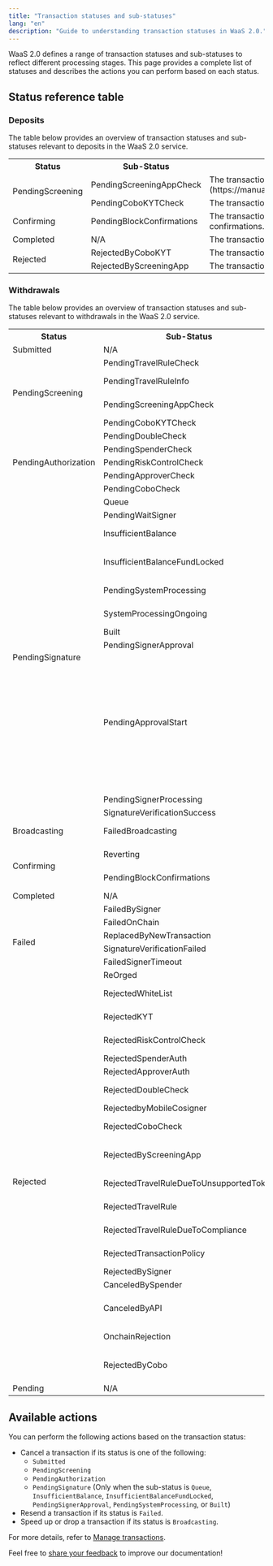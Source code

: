 ```yaml
---
title: "Transaction statuses and sub-statuses"
lang: "en"
description: "Guide to understanding transaction statuses in WaaS 2.0."
---
```


WaaS 2.0 defines a range of transaction statuses and sub-statuses to reflect different processing stages. This page provides a complete list of statuses and describes the actions you can perform based on each status.

## Status reference table

### Deposits

The table below provides an overview of transaction statuses and sub-statuses relevant to deposits in the WaaS 2.0 service.

<table className="table-three-cols">
<tr>
<th>Status</th>
<th>Sub-Status</th>
<th>Description</th>
</tr>
<tr>
<td rowspan="2">PendingScreening</td>
<td>PendingScreeningAppCheck</td>
<td>The transaction is under review by the [Screening app](https://manuals.cobo.com/en/apps/screening/introduction).</td>
</tr>
<tr>
<td>PendingCoboKYTCheck</td>
<td>The transaction is pending Cobo's KYT check.</td>
</tr>
<tr>
<td>Confirming</td>
<td>PendingBlockConfirmations</td>
<td>The transaction is awaiting the required number of confirmations.</td>
</tr>
<tr>
<td>Completed</td>
<td>N/A</td>
<td>The transaction is completed and funds are available.</td>
</tr>
<tr>
<td rowspan="2">Rejected</td>
<td>RejectedByCoboKYT</td>
<td>The transaction was rejected by Cobo KYT.</td>
</tr>
<tr>
<td>RejectedByScreeningApp</td>
<td>The transaction was rejected by the Screening app.</td>
</tr>
</table>

### Withdrawals

The table below provides an overview of transaction statuses and sub-statuses relevant to withdrawals in the WaaS 2.0 service.

<table className="table-three-cols">
  <tr>
    <th>Status</th>
    <th>Sub-Status</th>
    <th>Description</th>
  </tr>
  <tr>
    <td rowspan="1">Submitted</td>
    <td>N/A</td>
    <td>The transaction is submitted.</td>
  </tr>
  <tr>
    <td rowspan="4">PendingScreening</td>
    <td>PendingTravelRuleCheck</td>
    <td>The transaction is undergoing a Travel Rule check.</td>
  </tr>
  <tr>
    <td>PendingTravelRuleInfo</td>
    <td>The transaction is awaiting users to provide information related to the Travel Rule.</td>
  </tr>
  <tr>
    <td>PendingScreeningAppCheck</td>
    <td>The transaction is under review by the [Screening app](https://manuals.cobo.com/en/apps/screening/introduction).</td>
  </tr>
  <tr>
    <td>PendingCoboKYTCheck</td>
    <td>The transaction is pending Cobo's KYT check.</td>
  </tr>
  <tr>
    <td rowspan="5">PendingAuthorization</td>
    <td>PendingDoubleCheck</td>
    <td>The transaction is pending a double check.</td>
  </tr>
  <tr>
    <td>PendingSpenderCheck</td>
    <td>The transaction is pending a spender check.</td>
  </tr>
  <tr>
    <td>PendingRiskControlCheck</td>
    <td>The transaction is pending for a Risk Control check.</td>
  </tr>
  <tr>
    <td>PendingApproverCheck</td>
    <td>The transaction is pending approval from the approver.</td>
  </tr>
  <tr>
    <td>PendingCoboCheck</td>
    <td>The transaction is pending an internal check by Cobo.</td>
  </tr>
  <tr>
    <td rowspan="11">PendingSignature</td>
    <td>Queue</td>
    <td>The transaction is queued to be processed by Cobo Portal.</td>
  </tr>
  <tr>
    <td>PendingWaitSigner</td>
    <td>The transaction is pending signature.</td>
  </tr>
  <tr>
    <td>InsufficientBalance</td>
    <td>The transaction cannot proceed due to insufficient balance. Please deposit required tokens or cancel the transaction.</td>
  </tr>
  <tr>
    <td>InsufficientBalanceFundLocked</td>
    <td>The transaction cannot proceed because the available balance is currently locked. Please wait until the balance is unlocked.</td>
  </tr>
  <tr>
    <td>PendingSystemProcessing</td>
    <td>The transaction has been submitted and is awaiting processing by the blockchain system.</td>
  </tr>
  <tr>
    <td>SystemProcessingOngoing</td>
    <td>The blockchain system is currently processing the transaction.</td>
  </tr>
  <tr>
    <td>Built</td>
    <td>The transaction has been built but not signed yet.</td>
  </tr>
  <tr>
    <td>PendingSignerApproval</td>
    <td>The transaction is pending approval from the signer.</td>
  </tr>
  <tr>
    <td>PendingApprovalStart</td>
    <td>The transaction approval is waiting to be started.<ul><li>For <a href="https://manuals.cobo.com/en/portal/mpc-wallets/ucw/introduction">MPC Wallets (User-Controlled Wallets)</a>, you need to use the Client App and call the UCW SDK to start the transaction approval process.</li><li>For <a href="https://manuals.cobo.com/en/portal/mpc-wallets/ocw/introduction">MPC Wallets (Organization-Controlled Wallets)</a>:<ul><li>If you are using the <a href="https://manuals.cobo.com/en/portal/mpc-wallets/ocw/create-key-share-groups">server co-signer</a>, this status indicates that the TSS Node will soon request the callback server to start the <a href="https://manuals.cobo.com/en/portal/risk-controls/introduction">risk controls</a> check. No further action is required from you at this stage.</li><li>If you are using the <a href="https://manuals.cobo.com/en/portal/mpc-wallets/ocw/create-key-share-groups">mobile co-signer</a>, key share holders need to use their <a href="https://manuals.cobo.com/en/guard/introduction">Cobo Guard</a> to approve the transaction and participate in the signing process.</li></ul></li></ul></td>
  </tr>
  <tr>
    <td>PendingSignerProcessing</td>
    <td>The transaction is currently being signed.</td>
  </tr>
  <tr>
    <td>SignatureVerificationSuccess</td>
    <td>The transaction's signature has been successfully verified.</td>
  </tr>
  <tr>
    <td>Broadcasting</td>
    <td>FailedBroadcasting</td>
    <td>The transaction failed to be broadcast to the blockchain network.</td>
  </tr>
  <tr>
    <td rowspan="2">Confirming</td>
    <td>Reverting</td>
    <td>The transaction is being reverted due to failure on the blockchain.</td>
  </tr>
  <tr>
    <td>PendingBlockConfirmations</td>
    <td> The transaction is awaiting the required number of confirmations.</td>
  </tr>
  <tr>
    <td rowspan="1">Completed</td>
    <td>N/A</td>
    <td>The transaction is completed.</td>
  </tr>
  <tr>
    <td rowspan="6">Failed</td>
    <td>FailedBySigner</td>
    <td>The transaction failed during the signing process.</td>
  </tr>
  <tr>
    <td>FailedOnChain</td>
    <td>The transaction failed on the blockchain.</td>
  </tr>
  <tr>
    <td>ReplacedByNewTransaction</td>
    <td>The transaction has been replaced by a new transaction.</td>
  </tr>
  <tr>
    <td>SignatureVerificationFailed</td>
    <td>The transaction's signature failed verification.</td>
  </tr>
  <tr>
    <td>FailedSignerTimeout</td>
    <td>The transaction failed due to signature timeout.</td>
  </tr>
  <tr>
    <td>ReOrged</td>
    <td>The transaction failed due to a blockchain reorganization.</td>
  </tr>
  <tr>
    <td rowspan="18">Rejected</td>
    <td>RejectedWhiteList</td>
    <td>The transaction was rejected because the IP address of the initiator was not in the whitelist.</td>
  </tr>
  <tr>
    <td>RejectedKYT</td>
    <td>The transaction was rejected because it failed Know Your Transaction (KYT) compliance checks.</td>
  </tr>
  <tr>
    <td>RejectedRiskControlCheck</td>
    <td>The transaction was rejected because it failed the risk control check.</td>
  </tr>
  <tr>
    <td>RejectedSpenderAuth</td>
    <td>The transaction was rejected by the spender.</td>
  </tr>
  <tr>
    <td>RejectedApproverAuth</td>
    <td>The transaction was rejected by the approver.</td>
  </tr>
  <tr>
    <td>RejectedDoubleCheck</td>
    <td>The transaction was rejected because it failed a double check.</td>
  </tr>
  <tr>
    <td>RejectedbyMobileCosigner</td>
    <td>The transaction was rejected by a mobile cosigner.</td>
  </tr>
  <tr>
    <td>RejectedCoboCheck</td>
    <td>The transaction was rejected because it failed the internal check by Cobo.</td>
  </tr>
    <tr>
    <td>RejectedByScreeningApp</td>
    <td>The transaction was rejected because it failed the screening check by the [Screening app](https://manuals.cobo.com/en/apps/screening/introduction).</td>
  </tr>
  <tr>
    <td>RejectedTravelRuleDueToUnsupportedToken</td>
    <td>The transaction was rejected because the token was not supported by the Travel Rule.</td>
  </tr>
  <tr>
    <td>RejectedTravelRule</td>
    <td>The transaction was rejected because it failed to comply with the Travel Rule.</td>
  </tr>
  <tr>
    <td>RejectedTravelRuleDueToCompliance</td>
    <td>The transaction was rejected because it failed the cross-check of the Travel Rule.</td>
  </tr>
  <tr>
    <td>RejectedTransactionPolicy</td>
    <td>The transaction was rejected due to it failed the transaction policies.</td>
  </tr>
  <tr>
    <td>RejectedBySigner</td>
    <td>The transaction was rejected by the signer.</td>
  </tr>
  <tr>
    <td>CanceledBySpender</td>
    <td>The transaction was canceled by a spender.</td>
  </tr>
  <tr>
    <td>CanceledByAPI</td>
    <td>The transaction was canceled by a [Cancel transaction](https://www.cobo.com/developers/v2/api-references/transactions/cancel-transaction) operation.</td>
  </tr>
  <tr>
    <td>OnchainRejection</td>
    <td>The transaction was rejected from being added to the blockchain.</td>
  </tr>
  <tr>
    <td>RejectedByCobo</td>
    <td>The transaction was rejected by Cobo possibly due to unmet compliance or risk control requirements. You can contact our [support team](mailto:help@cobo.com) for more details.</td>
  </tr>
  <tr>
    <td rowspan="1">Pending</td>
    <td>N/A</td>
    <td>The transaction is waiting to be included in a block.</td>
  </tr>
</table>

## Available actions

You can perform the following actions based on the transaction status:

- Cancel a transaction if its status is one of the following:
  - `Submitted`
  - `PendingScreening`
  - `PendingAuthorization`
  - `PendingSignature` (Only when the sub-status is `Queue`, `InsufficientBalance`, `InsufficientBalanceFundLocked`, `PendingSignerApproval`, `PendingSystemProcessing`, or `Built`)
- Resend a transaction if its status is `Failed`.
- Speed up or drop a transaction if its status is `Broadcasting`.

For more details, refer to [Manage transactions](/v2/guides/transactions/manage-transactions).

<Tip>Feel free to [share your feedback](https://forms.zohopublic.com/cobo/form/DocumentFeedbackForm/formperma/QvLOhxJv1_JMsJ-1dleZ8Itb_7rzN-LtgvsDdxosoVI) to improve our documentation!</Tip>